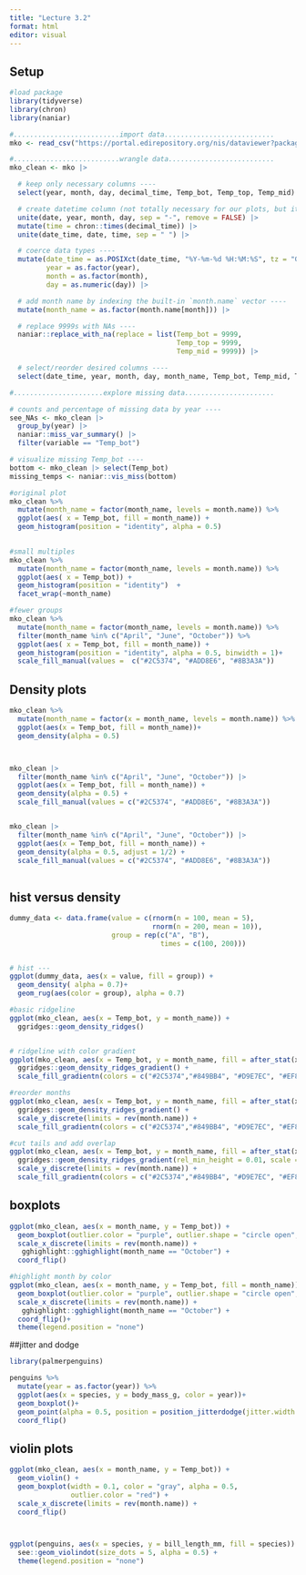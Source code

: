 ```yaml
---
title: "Lecture 3.2"
format: html
editor: visual
---
```


## Setup 

```r
#load package
library(tidyverse)
library(chron)
library(naniar)
```

```r


#..........................import data...........................
mko <- read_csv("https://portal.edirepository.org/nis/dataviewer?packageid=knb-lter-sbc.2007.17&entityid=02629ecc08a536972dec021f662428aa")

#..........................wrangle data..........................
mko_clean <- mko |>

  # keep only necessary columns ----
  select(year, month, day, decimal_time, Temp_bot, Temp_top, Temp_mid) |>

  # create datetime column (not totally necessary for our plots, but it can helpful to know how to do this!) ----
  unite(date, year, month, day, sep = "-", remove = FALSE) |>
  mutate(time = chron::times(decimal_time)) |>
  unite(date_time, date, time, sep = " ") |>

  # coerce data types ----
  mutate(date_time = as.POSIXct(date_time, "%Y-%m-%d %H:%M:%S", tz = "GMT"), # see <https://www.neonscience.org/resources/learning-hub/tutorials/dc-convert-date-time-posix-r> for overview of POSIXct vs POSIXlt
         year = as.factor(year),
         month = as.factor(month),
         day = as.numeric(day)) |>

  # add month name by indexing the built-in `month.name` vector ----
  mutate(month_name = as.factor(month.name[month])) |>

  # replace 9999s with NAs ----
  naniar::replace_with_na(replace = list(Temp_bot = 9999, 
                                         Temp_top = 9999, 
                                         Temp_mid = 9999)) |>

  # select/reorder desired columns ----
  select(date_time, year, month, day, month_name, Temp_bot, Temp_mid, Temp_top)

#......................explore missing data......................

# counts and percentage of missing data by year ----
see_NAs <- mko_clean |> 
  group_by(year) |> 
  naniar::miss_var_summary() |>
  filter(variable == "Temp_bot")

# visualize missing Temp_bot ----
bottom <- mko_clean |> select(Temp_bot)
missing_temps <- naniar::vis_miss(bottom)
```



```r

#original plot
mko_clean %>% 
  mutate(month_name = factor(month_name, levels = month.name)) %>% 
  ggplot(aes( x = Temp_bot, fill = month_name)) +
  geom_histogram(position = "identity", alpha = 0.5)  
  
```
```r

#small multiples
mko_clean %>% 
  mutate(month_name = factor(month_name, levels = month.name)) %>% 
  ggplot(aes( x = Temp_bot)) +
  geom_histogram(position = "identity")  +
  facet_wrap(~month_name)
```
```r

#fewer groups
mko_clean %>% 
  mutate(month_name = factor(month_name, levels = month.name)) %>% 
  filter(month_name %in% c("April", "June", "October")) %>% 
  ggplot(aes( x = Temp_bot, fill = month_name)) +
  geom_histogram(position = "identity", alpha = 0.5, binwidth = 1)+ 
  scale_fill_manual(values =  c("#2C5374", "#ADD8E6", "#8B3A3A"))
```

## Density plots
```r
mko_clean %>% 
  mutate(month_name = factor(x = month_name, levels = month.name)) %>% 
  ggplot(aes(x = Temp_bot, fill = month_name))+
  geom_density(alpha = 0.5)



mko_clean |> 
  filter(month_name %in% c("April", "June", "October")) |> 
  ggplot(aes(x = Temp_bot, fill = month_name)) +
  geom_density(alpha = 0.5) + 
  scale_fill_manual(values = c("#2C5374", "#ADD8E6", "#8B3A3A"))


mko_clean |> 
  filter(month_name %in% c("April", "June", "October")) |> 
  ggplot(aes(x = Temp_bot, fill = month_name)) +
  geom_density(alpha = 0.5, adjust = 1/2) + 
  scale_fill_manual(values = c("#2C5374", "#ADD8E6", "#8B3A3A"))
  
```

## hist versus density

```r
dummy_data <- data.frame(value = c(rnorm(n = 100, mean = 5),
                                   rnorm(n = 200, mean = 10)),
                         group = rep(c("A", "B"),
                                     times = c(100, 200)))


# hist ---
ggplot(dummy_data, aes(x = value, fill = group)) + 
  geom_density( alpha = 0.7)+ 
  geom_rug(aes(color = group), alpha = 0.7)
```
```r

#basic ridgeline
ggplot(mko_clean, aes(x = Temp_bot, y = month_name)) +
  ggridges::geom_density_ridges()


# ridgeline with color gradient
ggplot(mko_clean, aes(x = Temp_bot, y = month_name, fill = after_stat(x))) +
  ggridges::geom_density_ridges_gradient() +
  scale_fill_gradientn(colors = c("#2C5374","#849BB4", "#D9E7EC", "#EF8080", "#8B3A3A"))

#reorder months
ggplot(mko_clean, aes(x = Temp_bot, y = month_name, fill = after_stat(x))) +
  ggridges::geom_density_ridges_gradient() +
  scale_y_discrete(limits = rev(month.name)) +
  scale_fill_gradientn(colors = c("#2C5374","#849BB4", "#D9E7EC", "#EF8080", "#8B3A3A"))

#cut tails and add overlap
ggplot(mko_clean, aes(x = Temp_bot, y = month_name, fill = after_stat(x))) +
  ggridges::geom_density_ridges_gradient(rel_min_height = 0.01, scale = 3) +
  scale_y_discrete(limits = rev(month.name)) +
  scale_fill_gradientn(colors = c("#2C5374","#849BB4", "#D9E7EC", "#EF8080", "#8B3A3A"))
```



## boxplots
```r
ggplot(mko_clean, aes(x = month_name, y = Temp_bot)) +
  geom_boxplot(outlier.color = "purple", outlier.shape = "circle open", outlier.size = 5) +
  scale_x_discrete(limits = rev(month.name)) +
   gghighlight::gghighlight(month_name == "October") +
  coord_flip()

#highlight month by color
ggplot(mko_clean, aes(x = month_name, y = Temp_bot, fill = month_name)) +
  geom_boxplot(outlier.color = "purple", outlier.shape = "circle open", outlier.size = 5) +
  scale_x_discrete(limits = rev(month.name)) +
   gghighlight::gghighlight(month_name == "October") +
  coord_flip()+
  theme(legend.position = "none")
```

##jitter and dodge

```r
library(palmerpenguins)

penguins %>% 
  mutate(year = as.factor(year)) %>% 
  ggplot(aes(x = species, y = body_mass_g, color = year))+
  geom_boxplot()+ 
  geom_point(alpha = 0.5, position = position_jitterdodge(jitter.width =  0.2))+
  coord_flip()
```
## violin plots
```r

ggplot(mko_clean, aes(x = month_name, y = Temp_bot)) +
  geom_violin() +
  geom_boxplot(width = 0.1, color = "gray", alpha = 0.5, 
               outlier.color = "red") +
  scale_x_discrete(limits = rev(month.name)) +
  coord_flip()



ggplot(penguins, aes(x = species, y = bill_length_mm, fill = species)) +
  see::geom_violindot(size_dots = 5, alpha = 0.5) +
  theme(legend.position = "none")
```

